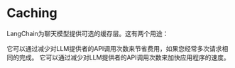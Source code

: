 # Caching
LangChain为聊天模型提供可选的缓存层。这有两个用途：

它可以通过减少对LLM提供者的API调用次数来节省费用，如果您经常多次请求相同的完成。
它可以通过减少对LLM提供者的API调用次数来加快应用程序的速度。


<CachingChat/>
